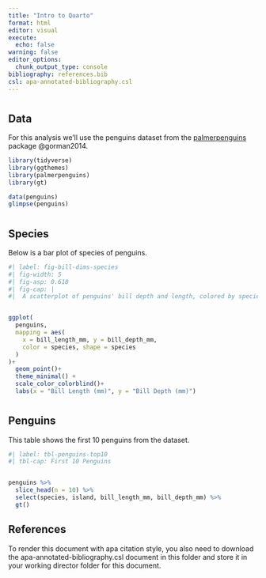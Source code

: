 ```yaml
---
title: "Intro to Quarto"
format: html
editor: visual
execute: 
  echo: false
warning: false
editor_options: 
  chunk_output_type: console
bibliography: references.bib
csl: apa-annotated-bibliography.csl
---
```


# 

## Data

For this analysis we'll use the penguins dataset from the [palmerpenguins](https://allisonhorst.github.io/palmerpenguins/) package @gorman2014.

```r
library(tidyverse)
library(ggthemes)
library(palmerpenguins)
library(gt)
```

```r
data(penguins)
glimpse(penguins)
```

# 

## Species

Below is a bar plot of species of penguins.

```r
#| label: fig-bill-dims-species
#| fig-width: 5
#| fig-asp: 0.618
#| fig-cap: |
#|  A scatterplot of penguins' bill depth and length, colored by species of penguis. 


ggplot(
  penguins, 
  mapping = aes(
    x = bill_length_mm, y = bill_depth_mm, 
    color = species, shape = species
  )
)+
  geom_point()+
  theme_minimal() +
  scale_color_colorblind()+
  labs(x = "Bill Length (mm)", y = "Bill Depth (mm)")


```

# 

## Penguins

This table shows the first 10 penguins from the dataset.

```r
#| label: tbl-penguins-top10
#| tbl-cap: First 10 Penguins


penguins %>% 
  slice_head(n = 10) %>% 
  select(species, island, bill_length_mm, bill_depth_mm) %>% 
  gt()

```

## References

To render this document with apa citation style, you also need to download the apa-annotated-bibliography.csl document in this folder and store it in your working director folder for this document.
